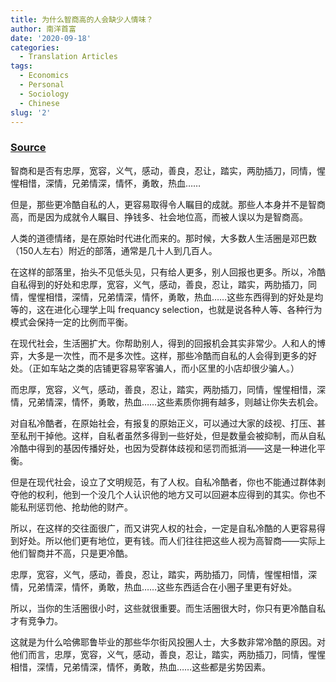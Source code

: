 ```yaml
---
title: 为什么智商高的人会缺少人情味？
author: 南洋首富
date: '2020-09-18'
categories:
  - Translation Articles
tags:
  - Economics
  - Personal
  - Sociology
  - Chinese
slug: '2'
---
```


### [Source](https://mp.weixin.qq.com/s?__biz=MzU2NTgwOTE0MQ==&mid=2247484705&idx=1&sn=6626584bd087c6cc49f88b37d145f5ab&chksm=fcb75fbbcbc0d6ad267908a0ddebe232d9a1d553e7e33b9b5c5b08061479fd33256185263895&scene=21#wechat_redirect)


智商和是否有忠厚，宽容，义气，感动，善良，忍让，踏实，两肋插刀，同情，惺惺相惜，深情，兄弟情深，情怀，勇敢，热血……

但是，那些更冷酷自私的人，更容易取得令人瞩目的成就。那些人本身并不是智商高，而是因为成就令人瞩目、挣钱多、社会地位高，而被人误以为是智商高。

人类的道德情绪，是在原始时代进化而来的。那时候，大多数人生活圈是邓巴数（150人左右）附近的部落，通常是几十人到几百人。

在这样的部落里，抬头不见低头见，只有给人更多，别人回报也更多。所以，冷酷自私得到的好处和忠厚，宽容，义气，感动，善良，忍让，踏实，两肋插刀，同情，惺惺相惜，深情，兄弟情深，情怀，勇敢，热血……这些东西得到的好处是均等的，这在进化心理学上叫 frequancy selection，也就是说各种人等、各种行为模式会保持一定的比例而平衡。

在现代社会，生活圈扩大。你帮助别人，得到的回报机会其实非常少。人和人的博弈，大多是一次性，而不是多次性。这样，那些冷酷而自私的人会得到更多的好处。（正如车站之类的店铺更容易宰客骗人，而小区里的小店却很少骗人。）

而忠厚，宽容，义气，感动，善良，忍让，踏实，两肋插刀，同情，惺惺相惜，深情，兄弟情深，情怀，勇敢，热血……这些素质你拥有越多，则越让你失去机会。

对自私冷酷者，在原始社会，有报复的原始正义，可以通过大家的歧视、打压、甚至私刑干掉他。这样，自私者虽然多得到一些好处，但是数量会被抑制，而从自私冷酷中得到的基因传播好处，也因为受群体歧视和惩罚而抵消——这是一种进化平衡。

但是在现代社会，设立了文明规范，有了人权。自私冷酷者，你也不能通过群体剥夺他的权利，他到一个没几个人认识他的地方又可以回避本应得到的其实。你也不能私刑惩罚他、抢劫他的财产。

所以，在这样的交往面很广，而又讲究人权的社会，一定是自私冷酷的人更容易得到好处。所以他们更有地位，更有钱。而人们往往把这些人视为高智商——实际上他们智商并不高，只是更冷酷。

忠厚，宽容，义气，感动，善良，忍让，踏实，两肋插刀，同情，惺惺相惜，深情，兄弟情深，情怀，勇敢，热血……这些东西适合在小圈子里更有好处。

所以，当你的生活圈很小时，这些就很重要。而生活圈很大时，你只有更冷酷自私才有竞争力。

这就是为什么哈佛耶鲁毕业的那些华尔街风投圈人士，大多数非常冷酷的原因。对他们而言，忠厚，宽容，义气，感动，善良，忍让，踏实，两肋插刀，同情，惺惺相惜，深情，兄弟情深，情怀，勇敢，热血……这些都是劣势因素。